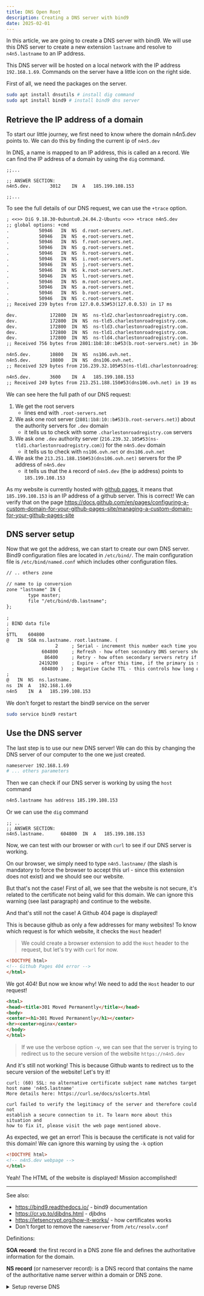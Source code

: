```yaml
---
title: DNS Open Root
description: Creating a DNS server with bind9
date: 2025-02-01
---
```



In this article, we are going to create a DNS server with bind9. We will use this DNS server to create a new extension `lastname` and resolve to `n4n5.lastname` to an IP address.

This DNS server will be hosted on a local network with the IP address `192.168.1.69`. Commands on the server have a little icon on the right side.

First of all, we need the packages on the server.

```sh
sudo apt install dnsutils # install dig command
sudo apt install bind9 # install bind9 dns server
```

## Retrieve the IP address of a domain

To start our little journey, we first need to know where the domain n4n5.dev points to. We can do this by finding the current ip of `n4n5.dev`

In DNS, a name is mapped to an IP address, this is called an `A` record. We can find the IP address of a domain by using the `dig` command.

<CommandLine command="dig n4n5.dev" open>

```
;;...

;; ANSWER SECTION:
n4n5.dev.		3012	IN	A	185.199.108.153

;;...
```

</CommandLine>

To see the full details of our DNS request, we can use the `+trace` option.

<CommandLine command="dig n4n5.dev +trace">


```txt
; <<>> DiG 9.18.30-0ubuntu0.24.04.2-Ubuntu <<>> +trace n4n5.dev
;; global options: +cmd
.			50946	IN	NS	d.root-servers.net.
.			50946	IN	NS	e.root-servers.net.
.			50946	IN	NS	f.root-servers.net.
.			50946	IN	NS	g.root-servers.net.
.			50946	IN	NS	h.root-servers.net.
.			50946	IN	NS	i.root-servers.net.
.			50946	IN	NS	j.root-servers.net.
.			50946	IN	NS	k.root-servers.net.
.			50946	IN	NS	l.root-servers.net.
.			50946	IN	NS	m.root-servers.net.
.			50946	IN	NS	a.root-servers.net.
.			50946	IN	NS	b.root-servers.net.
.			50946	IN	NS	c.root-servers.net.
;; Received 239 bytes from 127.0.0.53#53(127.0.0.53) in 17 ms

dev.			172800	IN	NS	ns-tld2.charlestonroadregistry.com.
dev.			172800	IN	NS	ns-tld5.charlestonroadregistry.com.
dev.			172800	IN	NS	ns-tld3.charlestonroadregistry.com.
dev.			172800	IN	NS	ns-tld1.charlestonroadregistry.com.
dev.			172800	IN	NS	ns-tld4.charlestonroadregistry.com.
;; Received 756 bytes from 2801:1b8:10::b#53(b.root-servers.net) in 304 ms

n4n5.dev.		10800	IN	NS	ns106.ovh.net.
n4n5.dev.		10800	IN	NS	dns106.ovh.net.
;; Received 329 bytes from 216.239.32.105#53(ns-tld1.charlestonroadregistry.com) in 21 ms

n4n5.dev.		3600	IN	A	185.199.108.153
;; Received 249 bytes from 213.251.188.150#53(dns106.ovh.net) in 19 ms
```

We can see here the full path of our DNS request:

1. We get the root servers
    - lines end with `.root-servers.net`
2. We ask one root server (`2801:1b8:10::b#53(b.root-servers.net)`) about the authority servers for `.dev` domain
    - it tells us to check with some `.charlestonroadregistry.com` servers
3. We ask one `.dev` authority server (`216.239.32.105#53(ns-tld1.charlestonroadregistry.com)`) for the `n4n5.dev` domain
    - it tells us to check with `ns106.ovh.net` or `dns106.ovh.net`
4. We ask the `213.251.188.150#53(dns106.ovh.net)` servers for the IP address of `n4n5.dev`
    - it tells us that the `A` record of `n4n5.dev` (the ip address) points to `185.199.108.153`

</CommandLine>

As my website is currently hosted with [github pages](https://pages.github.com/), it means that `185.199.108.153` is an IP address of a github server.
This is correct! We can verify that on the page https://docs.github.com/en/pages/configuring-a-custom-domain-for-your-github-pages-site/managing-a-custom-domain-for-your-github-pages-site

## DNS server setup

Now that we got the address, we can start to create our own DNS server.
Bind9 configuration files are located in `/etc/bind/`. The main configuration file is `/etc/bind/named.conf` which includes other configuration files.

<CommandLine command="sudo nano /etc/bind/named.conf.default-zones" open server>


```txt
// .. others zone

// name to ip conversion
zone "lastname" IN {
        type master;
        file "/etc/bind/db.lastname";
};
```

</CommandLine>


<CommandLine command="sudo nano /etc/bind/db.lastname" open server>


```txt
;
; BIND data file
;
$TTL	604800
@	IN	SOA	ns.lastname. root.lastname. (
			      2		; Serial - increment this number each time you update the file
			 604800		; Refresh - how often secondary DNS servers should check for updates.
			  86400		; Retry - how often secondary servers retry if the primary is unreachable.
			2419200		; Expire - after this time, if the primary is still unreachable, the zone is considered invalid.
			 604800 )	; Negative Cache TTL - this controls how long other servers cache no-such-domain (NXDOMAIN) responses from this server.
;
@	IN	NS	ns.lastname.
ns	IN	A	192.168.1.69
n4n5	IN	A	185.199.108.153
```

</CommandLine>


We don't forget to restart the bind9 service on the server

```sh
sudo service bind9 restart
```

## Use the DNS server

The last step is to use our new DNS server! We can do this by changing the DNS server of our computer to the one we just created.

<CommandLine command="sudo nano /etc/resolv.conf" open>

```bash
nameserver 192.168.1.69
# ... others parameters
```

</CommandLine>

Then we can check if our DNS server is working by using the `host` command

<CommandLine command="host n4n5.lastname" open>

```txt
n4n5.lastname has address 185.199.108.153
```

</CommandLine>

Or we can use the `dig` command

<CommandLine command="dig n4n5.lastname">


```
;; ..
;; ANSWER SECTION:
n4n5.lastname.		604800	IN	A	185.199.108.153
```

</CommandLine>

Now, we can test with our browser or with `curl` to see if our DNS server is working.

On our browser, we simply need to type `n4n5.lastname/` (the slash is mandatory to force the browser to accept this url - since this extension does not exist) and we should see our website.

But that's not the case! First of all, we see that the website is not secure, it's related to the certificate not being valid for this domain. We can ignore this warning (see last paragraph) and continue to the website.

And that's still not the case! A Github 404 page is displayed!

This is because github as only a few addresses for many websites! To know which request is for which website, it checks the `Host` header!

> We could create a browser extension to add the `Host` header to the request, but let's try with `curl` for now.

<CommandLine command="curl n4n5.lastname" open>

```html
<!DOCTYPE html>
<!-- Github Pages 404 error -->
</html>
```

</CommandLine>

We got 404! But now we know why! We need to add the `Host` header to our request!

<CommandLine command="curl -H 'Host: n4n5.dev' n4n5.lastname" open>

```html
<html>
<head><title>301 Moved Permanently</title></head>
<body>
<center><h1>301 Moved Permanently</h1></center>
<hr><center>nginx</center>
</body>
</html>
```
> If we use the verbose option `-v`, we can see that the server is trying to redirect us to the secure version of the website `https://n4n5.dev`

</CommandLine>


And it's still not working! This is because Github wants to redirect us to the secure version of the website! Let's try it!

<CommandLine command="curl -H 'Host: n4n5.dev' https://n4n5.lastname" open>

```
curl: (60) SSL: no alternative certificate subject name matches target host name 'n4n5.lastname'
More details here: https://curl.se/docs/sslcerts.html

curl failed to verify the legitimacy of the server and therefore could not
establish a secure connection to it. To learn more about this situation and
how to fix it, please visit the web page mentioned above.
```

</CommandLine>

As expected, we get an error! This is because the certificate is not valid for this domain! We can ignore this warning by using the `-k` option

<CommandLine command="curl -k -H 'Host: n4n5.dev' https://n4n5.lastname">

```html
<!DOCTYPE html>
<!-- n4n5.dev webpage -->
</html>
```

</CommandLine>

Yeah! The HTML of the website is displayed! Mission accomplished!


---

See also:

- https://bind9.readthedocs.io/ - bind9 documentation
- https://cr.yp.to/djbdns.html - djbdns
- https://letsencrypt.org/how-it-works/ - how certificates works
- Don't forget to remove the `nameserver` from `/etc/resolv.conf`

Definitions:

**SOA record**: the first record in a DNS zone file and defines the authoritative information for the domain.

**NS record** (or nameserver record): is a DNS record that contains the name of the authoritative name server within a domain or DNS zone.


<details class="styled-details">
<summary>Setup reverse DNS</summary>


<CommandLine command="sudo nano /etc/bind/named.conf.default-zones" open server>


```txt
// .. others zone

// ip to name conversion
zone "1.168.192.in-addr.arpa" IN {
        type master;
        file "/etc/bind/db.192.168.1";
};
```

</CommandLine>


<CommandLine command="sudo nano /etc/bind/db.192.168.1" open server>

```txt
;
; BIND data file for reverse DNS
;
$TTL	604800
@	IN	SOA	ns.lastname. root.lastname. (
			      2		; Serial
			 604800		; Refresh
			  86400		; Retry
			2419200		; Expire
			 604800 )	; Negative Cache TTL
;
@	IN	NS	ns.
69 	IN 	PTR 	ns.lastname.
```
> `69` is the last part of our ip address

</CommandLine>

Test reverse DNS

<CommandLine command="dig -x 192.168.1.69" open>


```txt
;; ...
;; QUESTION SECTION:
;69.1.168.192.in-addr.arpa.	IN	PTR

;; ANSWER SECTION:
69.1.168.192.in-addr.arpa. 604800 IN	PTR	ns.lastname.

;; Query time: 22 msec
;; SERVER: 192.168.1.69#53(192.168.1.69) (UDP)
;; MSG SIZE  rcvd: 134

```

> The `-x` is a shortcut of `dig  69.1.168.192.in-addr.arpa PTR`

</CommandLine>

</details>


<style>
{`
    .styled-details {
        border: 1px solid #aaa;
        border-radius: 4px;
        padding: 0.5em 0.5em 0;
    }

    .styled-details> summary {
        font-weight: bold;
        margin: -0.5em -0.5em 0;
        padding: 0.5em;
    }

    .styled-details[open] {
        padding: 0.5em;
    }

    .styled-details[open]> summary {
        border-bottom: 1px solid #aaa;
        margin-bottom: 0.5em;
    }
`}
</style>
